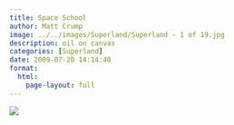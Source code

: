 ```yaml
---
title: Space School
author: Matt Crump
image: ../../images/Superland/Superland - 1 of 19.jpg
description: oil on canvas
categories: [Superland]
date: 2009-07-20 14:14:40
format:
  html:
    page-layout: full
---
```


![](../../images/Superland/Superland - 1 of 19.jpg)

